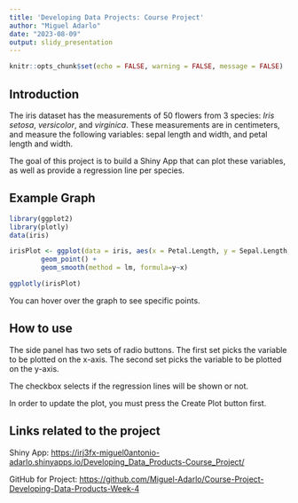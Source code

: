 ```yaml
---
title: 'Developing Data Projects: Course Project'
author: "Miguel Adarlo"
date: "2023-08-09"
output: slidy_presentation
---
```


```r
knitr::opts_chunk$set(echo = FALSE, warning = FALSE, message = FALSE)
```

## Introduction

The iris dataset has the measurements of 50 flowers from 3 species: *Iris setosa*, *versicolor*, and *virginica*. These measurements are in centimeters, and measure the following variables: sepal length and width, and petal length and width.

The goal of this project is to build a Shiny App that can plot these variables, as well as provide a regression line per species.

## Example Graph
```r
library(ggplot2)
library(plotly)
data(iris)
```

``` r
irisPlot <- ggplot(data = iris, aes(x = Petal.Length, y = Sepal.Length, color = Species)) +
        geom_point() +
        geom_smooth(method = lm, formula=y~x)

ggplotly(irisPlot)
```
You can hover over the graph to see specific points.

## How to use

The side panel has two sets of radio buttons. The first set picks the variable to be plotted on the x-axis. The second set picks the variable to be plotted on the y-axis.

The checkbox selects if the regression lines will be shown or not. 

In order to update the plot, you must press the Create Plot button first.

## Links related to the project

Shiny App:
<https://irj3fx-miguel0antonio-adarlo.shinyapps.io/Developing_Data_Products-Course_Project/>

GitHub for Project:
<https://github.com/Miguel-Adarlo/Course-Project-Developing-Data-Products-Week-4>




